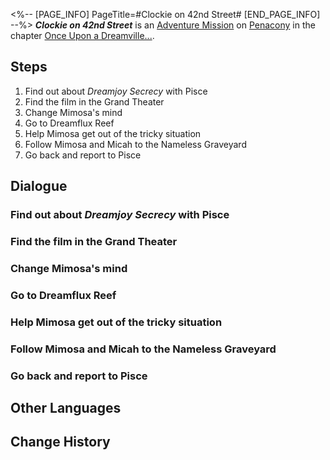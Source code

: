 <%-- [PAGE_INFO]
PageTitle=#Clockie on 42nd Street#
[END_PAGE_INFO] --%>
{{Stub|Dialogue.}}
{{Mission Infobox
|id            = 8022103
|title         = 
|image         = {{subst:void|<!--$UPLOAD:<<SpriteOutput/Chronicle/8022103_f.png>-<Mission Clockie on 42nd Street Stelle.png>-<Fate's Atlas Images>>-->}}{{subst:void|<!--$UPLOAD:<<SpriteOutput/Chronicle/8022103_m.png>-<Mission Clockie on 42nd Street Caelus.png>-<Fate's Atlas Images>>-->}}
<gallery>
Mission Clockie on 42nd Street Stelle.png|Stelle
Mission Clockie on 42nd Street Caelus.png|Caelus
</gallery>
|type          = Adventure
|event_name    = 
|chapter       = Once Upon a Dreamville...
|requirements  = [[Adventure Mission]] ''[[Day for Night]]'' completed
|summary       = You retrieved the final reel of ''Clockie: Dreamjoy Memoir'' and also helped an Iris Family member rediscover a long-lost family love that was buried in time.<br />The direction the compass points to doesn't belong to any one person, but rather to this world.
|characters    = Mimosa; Pisce; Trailblazer
|startLocation = [[Penacony]] - [[Clock Studios Theme Park]]
|world         = Penacony
|area          = Clock Studios Theme Park
|prev          = Day for Night
|next          = Clock-Styled Ending
|rewards       = Stellar Jade*20; Lost Gold Fragment*3; Credit*20,000
}}
'''''Clockie on 42nd Street''''' is an [[Adventure Mission]] on [[Penacony]] in the chapter [[Once Upon a Dreamville...]].

==Steps==
# Find out about ''Dreamjoy Secrecy'' with Pisce
# Find the film in the Grand Theater
# Change Mimosa's mind
# Go to Dreamflux Reef
# Help Mimosa get out of the tricky situation
# Follow Mimosa and Micah to the Nameless Graveyard
# Go back and report to Pisce

<!--
==Gameplay Notes==

--><!--
==Trial Character==

-->
==Dialogue==
{{Stub Dialogue}}
===Find out about ''Dreamjoy Secrecy'' with Pisce===
{{Mission Description|type=adventure|location=Clock Studios Theme Park|Thanks to your relationship with the Watchmaker, you have been made a special guest director for Clock Studios and begun editing the ''Dreamjoy Memoir'' movie...<br />It looks like editing can't go ahead for the final part of ''Dreamjoy Memoir''! Find Pisce and ask what's going on.}}
{{Dialogue Start}}
:{{tx}}
{{Dialogue End}}

===Find the film in the Grand Theater===
{{Mission Description|type=adventure|location=<!--to be added-->|update|You have arrived at the Penacony Grand Theater to find the ''Dreamjoy Secrecy'' film.<br />The ending of ''Dreamjoy Memoir'' is around here somewhere. Start searching!}}
{{Dialogue Start}}
:{{tx}}
{{Dialogue End}}

===Change Mimosa's mind===
{{Mission Description|type=adventure|location=<!--to be added-->|update|Mimosa of the Iris Family wants to stop you from taking the film. Go and see what secret she is hiding in her heart.<br />Anyone who stands against Clockie can taste the power of clockwork!}}
{{Dialogue Start}}
:{{tx}}
{{Dialogue End}}

===Go to Dreamflux Reef===
{{Mission Description|type=adventure|location=Penacony Grand Theater|update|Under the influence of clockwork, Mimosa changed her mind. She headed to Dreamflux Reef to search for a secret regarding Clockie...<br />It seems that she and the Watchmaker are hiding something. Go and get some answers from her.}}
{{Dialogue Start}}
:{{tx}}
{{Dialogue End}}

===Help Mimosa get out of the tricky situation===
{{Mission Description|type=adventure|location=<!--to be added-->|update|Under the influence of clockwork, Mimosa changed her mind. She headed to Dreamflux Reef to search for a secret regarding Clockie...<br />It looks like Mimosa is in some kind of trouble. Go and help her.}}
{{Dialogue Start}}
:{{tx}}
{{Dialogue End}}

===Follow Mimosa and Micah to the Nameless Graveyard===
{{Mission Description|type=adventure|location=Penacony Grand Theater|update|It turns out that Mimosa was Clockie's animator, as well as the Watchmaker's adopted child. The Watchmaker seems to have left behind a relic for Mimosa. Go and see what's going on.}}
{{Dialogue Start}}
:{{tx}}
{{Dialogue End}}

===Go back and report to Pisce===
{{Mission Description|type=adventure|location=<!--to be added-->|update|Having learned of the Watchmaker's wishes, Mimosa has decided to help her adopted father complete this posthumous work. Return and tell Pisce the good news: ''Dreamjoy Secrecy'' can get back to editing immediately.}}
{{Dialogue Start}}
:{{tx}}
{{Dialogue End}}

==Other Languages==
{{Other Languages
|en   = Clockie on 42nd Street
|zhs  = 钟表小子在42街口
|zht  = 鐘錶小子在42街口
|ja   = 42丁目のクロックボーイ
|ko   = 42번가의 시계 소년
|es   = Relojito en la avenida 42
|fr   = Chronou à 42nd Street
|ru   = Часик на 42-й улице
|th   = เจ้าหนูนาฬิกาบนถนนสายที่ 42
|vi   = Cậu Bé Đồng Hồ Ở Đường 42
|de   = Clockie auf der 42. Straße
|id   = Clockie di 42nd Street
|pt   = Relogin na Rua 42
}}

==Change History==
{{Change History|2.2}}
